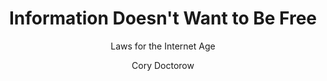 ---
lastUpdated:  2020-08-16
title: "Information Doesn't Want to Be Free"
subtitle: 'Laws for the Internet Age'
author: 'Cory Doctorow'
published: true
cover: './informationfree.jpg'
type: ['antibook']
url: 'https://www.librarything.com/work/15310340'
---